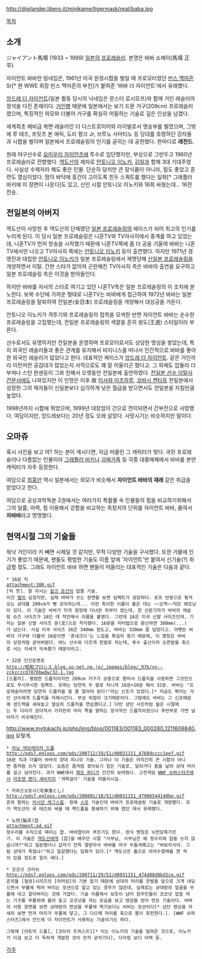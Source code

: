 http://digilander.libero.it/minikame/tigermask/real/baba.jpg

[[목차]]
== 소개 ==
ジャイアント馬場 (1933 ~ 1999)
[[일본]]의 [[프로레슬러]]. 본명은 바바 쇼헤이(馬場 正平)

자이언트 바바란 링네임은, 1961년 미국 원정시합을 벌일 때 프로모터였던 [[빈스 맥마흔]] Sr[* 현 WWE 회장 빈스 맥마흔의 부친]가 붙여준 '바바 더 자이언트'에서 유래했다.

[[앙드레 더 자이언트]](일본 활동 당시의 닉네임은 몬스터 로시모프)와 함께 거인 레슬러의 정석을 다진 존재이다. [[거인병]] 때문에 일본에서는 보기 드문 거구(209cm) 프로레슬러였으며, 특징적인 외모와 더불어 거구를 확실히 어필하는 기술로 깊은 인상을 남겼다.

세계최초 헤비급 복면 레슬러인 더 디스트로이어와 라이벌로서 명승부를 벌였으며, 그밖에 루 테즈, 프릿츠 본 에릭, 도리 펑크 Jr, 브루노 사마티노 등 당대를 호령하던 강자들과 시합을 벌이며 일본에서 프로레슬링의 인기를 굳히는 데 공헌했다. 한마디로 '''레전드'''.

원래 야구선수로 [[요미우리 자이언츠]]에 투수로 입단했지만, 부상으로 그만두고 1960년 프로레슬러로 전향했다. [[역도산]]의 제자로 [[안토니오 이노키]], [[김일]]과 함께 3대 기대주였다. 사실상 수제자라 해도 좋은 인물. 단순히 덩치만 큰 장식품이 아니라, 힘도 좋았고 훈련도 열심이었다. 땀이 바닥에 흥건이 고이도록 힌두 스쿼트를 했다는 일화[* 그래플러 바키에 이 장면이 나온다]도 있고, 신인 시절 안토니오 이노키와 16회 싸웠는데... 16전 전승.

== 전일본의 아버지 ==
역도산이 사망한 후 역도산의 단체였던 [[일본 프로레슬링]]의 에이스가 되어 최고의 인기를 누리게 된다. 이 당시 일본 프로레슬링은 니혼TV와 TV아사히에서 중계를 하고 있었는데, 니혼TV가 먼저 방송을 시작했기 때문에 니혼TV쪽에 좀 더 공을 기울여 바바는 니혼TV에서만 나오고 TV아사히 쪽에는 [[안토니오 이노키]] 등이 출연했다. 하지만 1971년 경영진과 대립한 [[안토니오 이노키]]가 일본 프로레슬링에서 제명당해 [[신일본 프로레슬링]]을 개양하면서 이탈. 간판 스타가 없어져 곤란해진 TV아사히 측은 바바의 출연을 요구하고 일본 프로레슬링 측은 이것을 받아들인다.

하지만 바바를 자사의 스타로 여기고 있던 니혼TV측은 일본 프로레슬링의 이 조치에 분노한다. 보복 수단에 가까운 형태로 니혼TV는 바바에게 접근하여 1972년 바바는 일본 프로레슬링을 탈퇴하여 전일본(全日本) 프로레슬링을 개양해서 대성공을 거둔다.

안토니오 이노키가 격투기와 프로레슬링의 접목을 모색한 반면 자이언트 바바는 순수한 프로레슬링을 고집했는데, 전일본 프로레슬링의 색깔을 흔히 왕도(王道) 스타일이라 부른다.

선수로서도 유명하지만 전일본을 운영하며 프로모터로서도 상당한 명성을 쌓았는데, 특히 외국인 레슬러들과 좋은 관계를 유지해서 비지니스를 떠나서 인간적으로 바바를 좋아한 외국인 레슬러가 많았다고 한다. 대표적인 케이스가 [[앙드레 더 자이언트]]. 같은 거인끼리 이런저런 공감대가 많았는지 사적으로도 꽤 잘 어울리곤 했다고. 그 외에도 압둘라 더 부쳐나 스턴 한센등이 그와 친해서 오랫동안 전일본에 출연하였다. [[전일본 선수 이탈사건]]문서에도 나와있지만 이 인망은 이후 故 [[미사와 미츠하루]], [[코바시 켄타]]등 전일본에서 성장한 그의 제자들이 신일본보다 심각하게 낮은 월급을 받으면서도 전일본을 지킬만큼 높았다.

1998년까지 시합에 뛰었으며, 1999년 대장암이 간으로 전이되면서 간부전으로 사망했다. 여담이지만, 앙드레보다는 20년 정도 오래 살았다. 사망시기는 비슷하지만 말이다.

== 오마쥬 ==
혹시 사진을 보고 어? 하는 분이 계시다면, 지금 떠올린 그 캐릭터가 맞다. 국민 프로레슬러나 다름없는 인물이라 [[그래플러 바키]]나 [[괴짜가족]] 등 각종 대중매체에서 바바를 본딴 캐릭터가 자주 등장한다.

여담으로 [[최홍만]] 역시 일본에서는 외모가 비슷해서 '''자이언트 바바의 재래''' 같은 취급을 받았다고 한다.

여담으로 공상과학독본 2권에서는 여러가지 특촬물 속 인물들의 힘을 비교하기위해서 그의 일률, 마력, 힘  이용해서 강함을 비교하는 측정치의 단위를 자이언트 바바, 줄여서 '''자바바'''라고 명명했다.

== 현역시절 그의 기술들 ==
워낙 거인이라 키 빼면 시체일 것 같지만, 무척 다양한 기술을 구사했다. 또한 거물에 인기가 좋았기 때문에, 팬들도 평범한 기술도 이름 앞에 '자이언트'만 붙여서 신기술(?) 취급할 정도. 그래도 자이언트 바바 하면 팬들이 떠올리는 대표적인 기술은 다음과 같다.

 * 16문 킥
 attachment:300.gif
 [빅 붓]. 잘 아시는 [[헐크 호건]]의 밥줄 기술. 
 이건 [[뭥미]] 싶겠지만, 실제 바바가 쓰는 장면을 보면 임팩트가 굉장하다. 로프 반동으로 튕겨오는 상대를 209cm가 뻥 걷어차는데... 이런 특이한 이름이 붙은 데는 ~~오역~~작은 해프닝이 있다. 이 기술은 바바가 미국 원정에 다녀온 뒤부터 썼는데, 한 신문기자가 바바의 레슬링 슈즈 사이즈가 16인 데 착안해서 이름을 붙였다. 그런데 16은 미국 신발 사이즈인데, 기자는 일본 신발 사이즈 문(文)으로 착각했다. 16문을 미터법으로 환산하면 380mm(...)가 넘는다. 사실 미국 사이즈 16은 340mm 정도고, 바바는 320mm 좀 넘었다고. 어쨋든 바바의 거구와 더불어 16문이면 '존내크다'는 느낌을 확실히 줬기 때문에, 이 명칭은 바바의 상징처럼 굳어버렸다. 여느 선수와 다르게 왼발로 차는데, 투수 출신이라 오른발을 축으로 서는 자세가 익숙했기 때문이라고.

 * 32문 인간로켓포
 http://昭和プロレス.blog.so-net.ne.jp/_images/blog/_97b/xn--zckzczcd7076bwdw/32-1.jpg
 [드롭킥]. 평범한 드롭킥이지만 209cm 거구가 공중으로 붕떠서 드롭킥을 사용하면 그것만으로도 무시무시한 임팩트. 유래는 당연히 두 발로 차니까 16문+16문 해서 32문. 바바는 "프로레슬러라면 당연히 드롭킥을 쓸 줄 알아야 된다!"라는 신조가 있었다.[* 지금도 북미는 거인 선수에게 드롭킥을 자제시킨다. 부상 위험이 크기때문이다. 그럼에도 바바는 그 신조때문에 샌드백을 세워놓고 열심히 드롭킥을 연습했다고.] 다만 상단 사진처럼 젊은 시절에는 두 다리가 모아져서 가지런히 머리 쪽을 향하는 정석적인 드롭킥이었으나 후반부로 가면 날아차기 비슷해진다.
http://www.mytokachi.jp/php/img/blog/001183/001183_000280_1211606840.jpg
요렇게.

 * [[러닝 넥브레이커 드롭]]
 http://pds7.egloos.com/pds/200712/19/51/d0031151_4768dcccc1eef.gif
 16문 킥과 더불어 바바의 양대 피니쉬 기술. 그러나 이 기술은 어지간히 큰 시합이 아니면 좀처럼 쓰지 않았다. 요즘은 좀처럼 찾아보기 힘든 기술로, 달려가다 몸을 날려 상대 머리를 걸고 넘어진다. 과거 WWE에서 [[제프 하디]]가 간간히 보여줬다. 고전게임 [[WWF 슈퍼스타즈]]에서 [[마초맨 랜디 새비지]]의 '개목걸이' 기술을 떠올리시길.

 * 카와즈오토시(河津落とし)
 http://pds7.egloos.com/pds/200801/18/51/d0031151_47906544140be.gif
 흔히 말하는 [[러시안 레그스윕]]. 원래 [[스모]] 기술인데 바바가 프로레슬링 기술로 개량했다. 과거 역도산이 루 테즈와 싸울 때 백드롭을 봉쇄하기 위해 썼던 데서 유래했다.

 * 노텐(脳天)챱
 attachment:ad.gif
 정수리를 수직으로 때리는 챱. 바바챱이라 부르기도 한다. 정식 명칭은 뇌천당죽가르기. 이 기술은 [[역도산]]에게 [찹]을 배우던 시절 "사부님, 사부님은 왜 정수리에 챱을 쓰지 않습니까?"하고 질문했더니 갑자기 잔뜩 열받아서 바바를 마구 두들겨패고는 "바보자식아. 그럼 상대가 죽잖냐!"하고 일갈했다는 일화가 있다.[* 역도산은 춉으로 야자수열매를 깬 적이 있을 정도로 힘이 세다.]

 * 코코넛 크러쉬
 http://pds7.egloos.com/pds/200711/29/51/d0031151_474d88d8bd2ce.gif
 흔히들 [철권]시리즈의 [아머킹]의 기본 잡기 때문에 상대의 머리를 한발을 앞으로 크게 내딛으면서 무릎에 찍어 버리는 모션으로 알고 있는 경우가 많은데, 실제로는 상대방의 얼굴을 무릎에 대고 갈아버리는 것에 가깝다. 기술 이름에서 보듯이 남미 원주민들이 코코넛 껍질 까는 기구를 무릎위에 올려 놓고 코코넛을 까는 모습을 보고 영감을 얻어 만든 기술이다. 바바의 사용 장면을 보면 상대방의 면상을 무릎에 찍기보다는 비비는 모션이다[* 상단 영상을 자세히 보면 먼저 머리가 무릎에 닿고, 그 다으메 머리를 축으로 몸이 회전한다.]. [WWF 슈퍼스타즈]에서 안드레 더 자이언트가 사용하는 기술이기도 하다.

 그밖에 [아토믹 드롭], [코브라 트위스트][* 이는 이노키의 기술을 빌려온 것으로, 이노키가 이걸 보고 더 독하게 개발한 것이 만자 굳히기다], 다이빙 보디 어택 등.

[[각주]]
